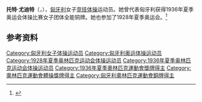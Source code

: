 {{NoteTA|G1=Sports}}
{{eastern name order|[[匈牙利语|匈牙利语]]}}

'''托特·尤迪特'''（{{lang-hu|Tóth Judit}}，{{bd|1906年|12月27日|1993年|9月1日}}），[[匈牙利|匈牙利]]女子[[竞技体操|竞技体操]]运动员。她曾代表匈牙利获得1936年夏季奥运会体操比赛女子团体全能铜牌。她也参加了1928年夏季奥运会。<ref>{{Cite web|title=Judit TOTH|url=https://www.olympic.org/judit-toth|accessdate=2021-04-02|work=International Olympic Committee|archive-date=2017-11-13|archive-url=https://web.archive.org/web/20171113223702/https://www.olympic.org/Judit-Toth|dead-url=no}}</ref>

== 参考资料 ==
{{reflist}}

{{Authority control}}
{{DEFAULTSORT:Tóth, Judit}}
[[Category:匈牙利女子体操运动员|Category:匈牙利女子体操运动员]]
[[Category:匈牙利奥运体操运动员|Category:匈牙利奥运体操运动员]]
[[Category:1928年夏季奥林匹克运动会体操运动员|Category:1928年夏季奥林匹克运动会体操运动员]]
[[Category:1936年夏季奥林匹克运动会体操运动员|Category:1936年夏季奥林匹克运动会体操运动员]]
[[Category:1936年夏季奧林匹克運動會獎牌得主|Category:1936年夏季奧林匹克運動會獎牌得主]]
[[Category:奧林匹克運動會體操獎牌得主|Category:奧林匹克運動會體操獎牌得主]]
[[Category:匈牙利奧林匹克運動會銅牌得主|Category:匈牙利奧林匹克運動會銅牌得主]]